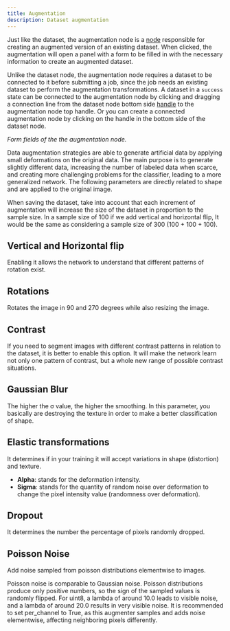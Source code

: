 ```yaml
---
title: Augmentation
description: Dataset augmentation
---
```





Just like the dataset, the augmentation node is a
[node](/docs/concepts/workspace#nodes) responsible for creating an augmented
version of an existing dataset. When clicked, the augmentation will open a panel
with a form to be filled in with the necessary information to create an
augmented dataset.

Unlike the dataset node, the augmentation node requires a dataset to be
connected to it before submitting a job, since the job needs an existing dataset
to perform the augmentation transformations. A dataset in a `success` state can
be connected to the augmentation node by clicking and dragging a connection line
from the dataset node bottom side
[handle](/docs/concepts/workspace#node-handles) to the augmentation node top
handle. Or you can create a connected augmentation node by clicking on the
handle in the bottom side of the dataset node.

<ImageZoom
  alt="Augmentation Form"
  src={NodeAugmentation}
  className="!my-0 rounded-sm"
/>
_Form fields of the the augmentation node._

Data augmentation strategies are able to generate artificial data by applying
small deformations on the original data. The main purpose is to generate
slightly different data, increasing the number of labeled data when scarce, and
creating more challenging problems for the classifier, leading to a more
generalized network. The following parameters are directly related to shape and
are applied to the original image.

<Callout title="Watch out!" type="error">
  When saving the dataset, take into account that each increment of augmentation
  will increase the size of the dataset in proportion to the sample size. In a
  sample size of 100 if we add vertical and horizontal flip, It would be the
  same as considering a sample size of 300 (100 + 100 + 100).
</Callout>

## Vertical and Horizontal flip

Enabling it allows the network to understand that different patterns of rotation
exist.

<ImageZoom
  alt="Vertical Flip"
  src={TrVerticalFlip}
  className="!my-0 rounded-sm"
/>

## Rotations

Rotates the image in 90 and 270 degrees while also resizing the image.

<ImageZoom
  alt="Rotations"
  src={TrRotations}
  className="!my-0 w-full rounded-sm"
/>

## Contrast

If you need to segment images with different contrast patterns in relation to
the dataset, it is better to enable this option. It will make the network learn
not only one pattern of contrast, but a whole new range of possible contrast
situations.

<ImageZoom alt="Contrast" src={TrContrast} className="!my-0 rounded-sm" />

## Gaussian Blur

The higher the σ value, the higher the smoothing. In this parameter, you
basically are destroying the texture in order to make a better classification of
shape.

<ImageZoom
  alt="Gaussian Blur"
  src={TrGaussianBlur}
  className="!my-0 rounded-sm"
/>

## Elastic transformations

It determines if in your training it will accept variations in shape
(distortion) and texture.

- **Alpha**: stands for the deformation intensity.
- **Sigma**: stands for the quantity of random noise over deformation to change
  the pixel intensity value (randomness over deformation).

<ImageZoom
  alt="Elastic Alpha"
  src={TrElasticAlpha}
  className="!my-0 w-full rounded-sm"
/>

## Dropout

It determines the number the percentage of pixels randomly dropped.

<ImageZoom alt="Dropout" src={TrDropout} className="!my-0 w-full rounded-sm" />

## Poisson Noise

Add noise sampled from poisson distributions elementwise to images.

Poisson noise is comparable to Gaussian noise. Poisson distributions produce
only positive numbers, so the sign of the sampled values is randomly flipped.
For uint8, a lambda of around 10.0 leads to visible noise, and a lambda of
around 20.0 results in very visible noise. It is recommended to set per_channel
to True, as this augmenter samples and adds noise elementwise, affecting
neighboring pixels differently.

<ImageZoom alt="Poisson" src={TrPoisson} className="!my-0 rounded-sm" />
